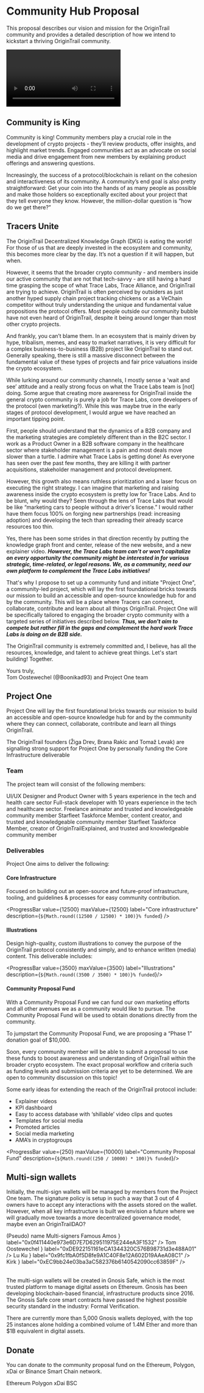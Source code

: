 







# Community Hub Proposal

This proposal describes our vision and mission for the OriginTrail community and provides a detailed description of how we intend to kickstart a thriving OriginTrail community.

<Video 
  embedId="x2JGAfoa3wM"
  placeholder={videoPlaceholder}
  label="OriginTrail Community Hub Release Video"
/>

## Community is King

Community is king! Community members play a crucial role in the development of crypto projects - they’ll review products, offer insights, and highlight market trends. Engaged communities act as an advocate on social media and drive engagement from new members by explaining product offerings and answering questions.

Increasingly, the success of a protocol/blockchain is reliant on the cohesion and interactiveness of its community. A community’s end goal is also pretty straightforward: Get your coin into the hands of as many people as possible and make those holders so exceptionally excited about your project that they tell everyone they know. However, the million-dollar question is “how do we get there?”

## Tracers Unite

The OriginTrail Decentralized Knowledge Graph (DKG) is eating the world! For those of us that are deeply invested in the ecosystem and community, this becomes more clear by the day. It’s not a question if it will happen, but when.

However, it seems that the broader crypto community - and members inside our active community that are not that tech-savvy - are still having a hard time grasping the scope of what Trace Labs, Trace Alliance, and OriginTrail are trying to achieve. OriginTrail is often perceived by outsiders as just another hyped supply chain project tracking chickens or as a VeChain competitor without truly understanding the unique and fundamental value propositions the protocol offers. Most people outside our community bubble have not even heard of OriginTrail, despite it being around longer than most other crypto projects.

And frankly, you can’t blame them. In an ecosystem that is mainly driven by hype, tribalism, memes, and easy to market narratives, it is very difficult for a complex business-to-business (B2B) project like OriginTrail to stand out. Generally speaking, there is still a massive disconnect between the fundamental value of these types of projects and fair price valuations inside the crypto ecosystem.

While lurking around our community channels, I mostly sense a ‘wait and see’ attitude and a really strong focus on what the Trace Labs team is [not] doing. Some argue that creating more awareness for OriginTrail inside the general crypto community is purely a job for Trace Labs, core developers of the protocol (wen marketing?). While this was maybe true in the early stages of protocol development, I would argue we have reached an important tipping point.

First, people should understand that the dynamics of a B2B company and the marketing strategies are completely different than in the B2C sector. I work as a Product Owner in a B2B software company in the healthcare sector where stakeholder management is a pain and most deals move slower than a turtle. I admire what Trace Labs is getting done! As everyone has seen over the past few months, they are killing it with partner acquisitions, stakeholder management and protocol development.

However, this growth also means ruthless prioritization and a laser focus on executing the right strategy. I can imagine that marketing and raising awareness inside the crypto ecosystem is pretty low for Trace Labs. And to be blunt, why would they? Seen through the lens of Trace Labs that would be like “marketing cars to people without a driver's license.” I would rather have them focus 100% on forging new partnerships (read: increasing adoption) and developing the tech than spreading their already scarce resources too thin.

Yes, there has been some strides in that direction recently by putting the knowledge graph front and center, release of the new website, and a new explainer video. _**However, the Trace Labs team can't or won't capitalize on every opportunity the community might be interested in for various strategic, time-related, or legal reasons. We, as a community, need our own platform to complement the Trace Labs initiatives!**_

That's why I propose to set up a community fund and initiate "Project One", a community-led project, which will lay the first foundational bricks towards our mission to build an accessible and open-source knowledge hub for and by the community. This will be a place where Tracers can connect, collaborate, contribute and learn about all things OriginTrail. Project One will be specifically tailored to engaging the broader crypto community with a targeted series of initiatives described below. _**Thus, we don't aim to compete but rather fill in the gaps and complement the hard work Trace Labs is doing on de B2B side.**_

The OriginTrail community is extremely committed and, I believe, has all the resources, knowledge, and talent to achieve great things. Let's start building! Together.

Yours truly, <br />
Tom Oostewechel (@Boonikad93) and Project One team

## Project One

Project One will lay the first foundational bricks towards our mission to build an accessible and open-source knowledge hub for and by the community where they can connect, collaborate, contribute and learn all things OriginTrail.

<InfoAlert>
  <InfoAlert.Icon Icon={AlarmWarningLineIcon} />
  <InfoAlert.Content>
    The OriginTrail founders (Žiga Drev, Brana Rakic and Tomaž Levak) are
    signalling strong support for Project One by personally funding the Core
    Infrastructure deliverable
  </InfoAlert.Content>
</InfoAlert>

### Team

The project team will consist of the following members:

<Grid>
  <Card>
    <Card.Avatar src={tomOostewechelAvatar.src} srcSet={tomOostewechelAvatar.srcSet} />
    <Card.Name label="Tom Oostewechel" />
    <Card.Profession label="Project Management / Design" />
    <Card.Content>
      UI/UX Designer and Product Owner with 5 years experience in the tech and
      health care sector
    </Card.Content>
    <Card.Socials>
      <Card.Twitter
        username="@boonikad93"
        href="https://twitter.com/boonikad93"
      />
      <Card.Telegram username="@boonikad93" href="https://t.me/boonikad93" />
    </Card.Socials>
    <Card.Flag emoji="🇳🇱" label="Netherlands" />
  </Card>
  <Card>
    <Card.Avatar src={jacoBovenschenAvatar.src} srcSet={jacoBovenschenAvatar.srcSet} />
    <Card.Name label="Jaco Bovenschen" />
    <Card.Profession label="Development" />
    <Card.Content>
      Full-stack developer with 10 years experience in the tech and healthcare
      sector.
    </Card.Content>
    <Card.Socials>
      <Card.Twitter
        username="@jbovenchen"
        href="https://twitter.com/jbovenschen"
      />
      <Card.Telegram username="@jbovenchen" href="https://t.me/jbovenschen" />
    </Card.Socials>
    <Card.Flag emoji="🇳🇱" label="Netherlands" />
  </Card>
  <Card>
    <Card.Avatar src={luKuAvatar.src} srcSet={luKuAvatar.srcSet} />
    <Card.Name label="Lu Ku" />
    <Card.Profession label="Freelance Animator" />
    <Card.Content>
      Freelance animator and trusted and knowledgeable community member
    </Card.Content>
    <Card.Socials>
      <Card.Twitter username="@mucke121" href="https://twitter.com/mucke121" />
      <Card.Telegram username="@mucke121" href="https://t.me/mucke12" />
    </Card.Socials>
    <Card.Flag emoji="🇩🇪" label="Germany" />
  </Card>
  <Card>
    <Card.Avatar src={famousAmosAvatar.src} srcSet={famousAmosAvatar.srcSet} />
    <Card.Name label="Famous Amos" />
    <Card.Profession label="Advisor / Community" />
    <Card.Content>
      Starfleet Taskforce Member, content creator, and trusted and knowledgeable
      community member
    </Card.Content>
    <Card.Socials>
      <Card.Twitter
        username="@ChillZoneInt"
        href="https://twitter.com/ChillZoneInt"
      />
      <Card.Telegram
        username="@ChillZoneAmos"
        href="https://t.me/ChillZoneAmos"
      />
      <Card.Youtube
        channel="ChillZoneInt"
        href="https://www.youtube.com/channel/UCh5WBMq8chi8GfHmRMT6aDw"
      />
    </Card.Socials>
    <Card.Flag emoji="🇺🇸" label="United States" />
  </Card>
  <Card>
    <Card.Avatar src={kirkAvatar.src} srcSet={kirkAvatar.srcSet} />
    <Card.Name label="Kirk" />
    <Card.Profession label="Advisor / Community" />
    <Card.Content>
      Starfleet Taskforce Member, creator of OriginTrailExplained, and trusted
      and knowledgeable community member
    </Card.Content>
    <Card.Socials>
      <Card.Twitter
        username="@KirkCrypto1"
        href="https://twitter.com/KirkCrypto1"
      />
      <Card.Telegram username="@Kirk0" href="https://t.me/Kirk0" />
      <Card.Website
        href="https://origintrailexplained.info/"
        title="OriginTrailExplained"
      />
    </Card.Socials>
    <Card.Flag emoji="🇺🇸" label="United States" />
  </Card>
</Grid>

### Deliverables

Project One aims to deliver the following:

#### Core Infrastructure

Focused on building out an open-source and future-proof infrastructure, tooling, and guidelines & processes for easy community contribution.

<Placeholder Icon={HammerFillIcon} label="Under development" />

<ProgressBar
  value={12500}
  maxValue={12500}
  label="Core infrastructure"
  description={`${Math.round((12500 / 12500) * 100)}% funded`}
/>

#### Illustrations

Design high-quality, custom illustrations to convey the purpose of the OriginTrail protocol consistently and simply, and to enhance written (media) content. This deliverable includes:

<CheckboxGroup label="Illustrations" isDisabled hideLabel>
  <CheckboxGroup.Checkbox value={0} label="Unique illustration style" />
  <CheckboxGroup.Checkbox value={1} label="Custom illustration set" />
  <CheckboxGroup.Checkbox
    value={2}
    label="OriginTrail Design Kit (SVG, .AI and .PSD files)"
  />
</CheckboxGroup>

<ProgressBar value={3500} maxValue={3500} label="Illustrations" description={`${Math.round((3500 / 3500) * 100)}% funded`}/>

#### Community Proposal Fund

With a Community Proposal Fund we can fund our own marketing efforts and all other avenues we as a community would like to pursue. The Community Proposal Fund will be used to obtain donations directly from the community.

To jumpstart the Community Proposal Fund, we are proposing a “Phase 1” donation goal of $10,000. 

Soon, every community member will be able to submit a proposal to use these funds to boost awareness and understanding of OriginTrail within the broader crypto ecosystem. The exact proposal workflow and criteria such as funding levels and submission criteria are yet to be determined. We are open to community discussion on this topic!

Some early ideas for extending the reach of the OriginTrail protocol include:

- Explainer videos
- KPI dashboard
- Easy to access database with ‘shillable’ video clips and quotes
- Templates for social media
- Promoted articles
- Social media marketing
- AMA’s in cryptogroups

<ProgressBar value={250} maxValue={10000} label="Community Proposal Fund" description={`${Math.round((250 / 10000) * 100)}% funded`}/>

## Multi-sign wallets

Initially, the multi-sign wallets will be managed by members from the Project One team. The signature policy is setup in such a way that 3 out of 4 owners have to accept any interactions with the assets stored on the wallet. However, when all key infrastructure is built we envision a future where we will gradually move towards a more decentralized governance model, maybe even an OriginTrailDAO?

<Table aria-label="Multi-sign wallets">
  <Table.Header>
    <Table.Column>(Pseudo)&nbsp;name</Table.Column>
    <Table.Column>Multi-signers</Table.Column>
  </Table.Header>
  <Table.Body>
    <Table.Row>
      <Table.Cell>Famous Amos</Table.Cell>
      <Table.Cell>
        <MultiSigner
          Avatar={
            <Avatar
              src={ethAdressPlaceholder1.src}
              srcSet={ethAdressPlaceholder1.srcSet}
              size="small"
              alt="Eth address avatar"
            />
          }
          label="0x0f411440e973e6D7E7D629511975E244eA3F1532"
        />
      </Table.Cell>
    </Table.Row>
    <Table.Row>
      <Table.Cell>Tom Oostewechel</Table.Cell>
      <Table.Cell>
        <MultiSigner
          Avatar={
            <Avatar
              src={ethAdressPlaceholder2.src}
              srcSet={ethAdressPlaceholder2.srcSet}
              size="small"
              alt="Eth address avatar"
            />
          }
          label="0xDE922151161eCA1344320C576B98731d3e488A01"
        />
      </Table.Cell>
    </Table.Row>
    <Table.Row>
      <Table.Cell>Lu Ku</Table.Cell>
      <Table.Cell>
        <MultiSigner
          Avatar={
            <Avatar
              src={ethAdressPlaceholder3.src}
              srcSet={ethAdressPlaceholder3.srcSet}
              size="small"
              alt="Eth address avatar"
            />
          }
          label="0x9fc1fbA0f5D8fe9A1C40F8e12A602D19AAeA08C1"
        />
      </Table.Cell>
    </Table.Row>
    <Table.Row>
      <Table.Cell>Kirk</Table.Cell>
      <Table.Cell>
        <MultiSigner
          Avatar={
            <Avatar
              src={ethAdressPlaceholder4.src}
              srcSet={ethAdressPlaceholder4.srcSet}
              size="small"
              alt="Eth address avatar"
            />
          }
          label="0xEC9bb24e03ba3aC582376b6140542090cc63859F"
        />
      </Table.Cell>
    </Table.Row>
  </Table.Body>
</Table>

The multi-sign wallets will be created in Gnosis Safe, which is the most trusted platform to manage digital assets on Ethereum. Gnosis has been developing blockchain-based financial, infrastructure products since 2016. The Gnosis Safe core smart contracts have passed the highest possible security standard in the industry: Formal Verification.

There are currently more than 5,000 Gnosis wallets deployed, with the top 25 instances alone holding a combined volume of 1.4M Ether and more than $1B equivalent in digital assets.

## Donate

You can donate to the community proposal fund on the Ethereum, Polygon, xDai or Binance Smart Chain network.

<Tabs>
  <Tabs.List>
    <Tabs.Item key="ETH">Ethereum</Tabs.Item>
    <Tabs.Item label="Polygon" key="Polygon">
      Polygon
    </Tabs.Item>
    <Tabs.Item label="xDai" key="xDai">
      xDai
    </Tabs.Item>
    <Tabs.Item label="BSC" key="BSC">
      BSC
    </Tabs.Item>
  </Tabs.List>
  <Tabs.Panels>
    <Tabs.Panel key="ETH">
      <Donation
        qr={ethQR}
        title="Community Proposal Fund"
        description="Deposit funds by scanning the QR code or copying the address below. Only send Ether and assets to this address (e.g. ETH, ERC20, ERC721)"
        address="0xD69B2B7ef81e63177e5B8fA6705895CA88d17AfA"
      />
    </Tabs.Panel>
    <Tabs.Panel key="Polygon">
      <Donation
        qr={polygonQR}
        title="Community Proposal Fund"
        description="Deposit funds by scanning the QR code or copying the address below. Only send Matic and assets to this address (e.g. ETH, ERC20, ERC721)"
        address="0x4ACC8D6FB978DB8F975e36e0614988D75bc54bF7"
      />
    </Tabs.Panel>
    <Tabs.Panel key="xDai">
      <Donation
        qr={xDaiQR}
        title="Community Proposal Fund"
        description="Deposit funds by scanning the QR code or copying the address below. Only send xDai and assets to this address (e.g. ETH, ERC20, ERC721)"
        address="0x9aE31f6f26b15622d66755c5C794f7daD16fd48F"
      />
    </Tabs.Panel>
    <Tabs.Panel key="BSC">
      <Donation
        qr={bscQR}
        title="Community Proposal Fund"
        description="Deposit funds by scanning the QR code or copying the address below. Only send Binance Coin and assets to this address (e.g. ETH, ERC20, ERC721)"
        address="0x92BDCA6c068b227BD989E475C95E0eCfa98Ddb3d"
      />
    </Tabs.Panel>
  </Tabs.Panels>
</Tabs>
